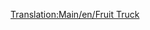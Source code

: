 [[Translation:Main/en/Fruit Truck]]{{Template:Wagon/Fr
|Nom=Wagon à fruits
|Coût=1 066£ (2 132$)
|Poids=18 / 43 t
|Image=[[File:en/Fruittruck.png]]
|Capacité=25 tonnes de fruits
|MonoCoût="
|MonoPoids=18 / 48 t
|MonoCapacité=30 tonnes de fruits
|MagCoût="
|MagPoids=18 / 50 t
|MagCapacité=32 tonnes de fruits
|Description=Le wagon de fruits est surtout utilisé pour alimenter les usines agroalimentaires dans le désert.
}}